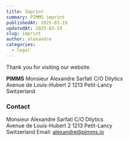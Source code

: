 ```yaml
---
title: Imprint
summary: PIMMS imprint
publishedAt: 2025-03-19
updatedAt: 2025-03-19
slug: imprint
author: alexandre
categories:
  - legal
---
```


Thank you for visiting our website.

**PIMMS**
Monsieur Alexandre Sarfati
C/O Dilytics\
Avenue de Louis-Hubert 2
1213 Petit-Lancy\
Switzerland

### Contact
Monsieur Alexandre Sarfati
C/O Dilytics\
Avenue de Louis-Hubert 2
1213 Petit-Lancy\
Switzerland
Email: alexandre@pimms.io